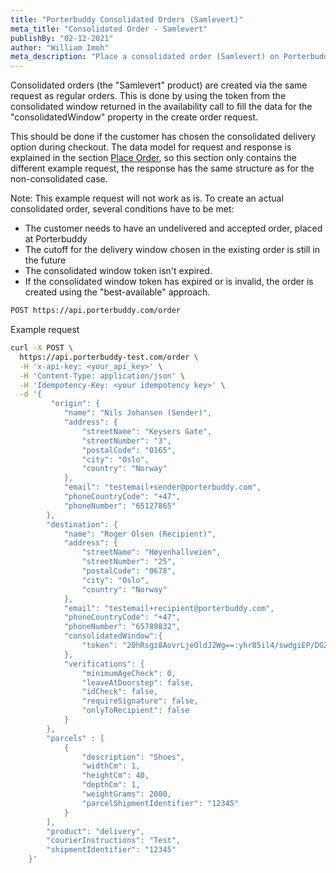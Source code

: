 ```yaml
---
title: "Porterbuddy Consolidated Orders (Samlevert)"
meta_title: "Consolidated Order - Samlevert"
publishBy: "02-12-2021"
author: "William Imoh"
meta_description: "Place a consolidated order (Samlevert) on Porterbuddy"
---
```


Consolidated orders (the "Samlevert" product) are created via the same request as regular orders. This is done by using the token from the consolidated window returned in the availability call to fill the data for the "consolidatedWindow" property in the create order request.

This should be done if the customer has chosen the consolidated delivery option during checkout. The data model for request and response is explained in the section [Place Order](https://developer.porterbuddy.com/#place-an-order), so this section only contains the different example request, the response has the same structure as for the non-consolidated case.

Note: This example request will not work as is. To create an actual consolidated order, several conditions have to be met:

- The customer needs to have an undelivered and accepted order, placed at Porterbuddy
- The cutoff for the delivery window chosen in the existing order is still in the future
- The consolidated window token isn't expired.
- If the consolidated window token has expired or is invalid, the order is created using the "best-available" approach.

```txt
POST https://api.porterbuddy.com/order
```

Example request

```bash
curl -X POST \
  https://api.porterbuddy-test.com/order \
  -H 'x-api-key: <your_api_key>' \
  -H 'Content-Type: application/json' \
  -H 'Idempotency-Key: <your idempotency key>' \
  -d '{
         "origin": {
            "name": "Nils Johansen (Sender)",
            "address": {
                "streetName": "Keysers Gate",
                "streetNumber": "3",
                "postalCode": "0165",
                "city": "Oslo",
                "country": "Norway"
            },
            "email": "testemail+sender@porterbuddy.com",
            "phoneCountryCode": "+47",
            "phoneNumber": "65127865"
        },
        "destination": {
            "name": "Roger Olsen (Recipient)",
            "address": {
                "streetName": "Høyenhallveien",
                "streetNumber": "25",
                "postalCode": "0678",
                "city": "Oslo",
                "country": "Norway"
            },
            "email": "testemail+recipient@porterbuddy.com",
            "phoneCountryCode": "+47",
            "phoneNumber": "65789832",
            "consolidatedWindow":{
                "token": "20hRsgz8AovrLjeOldJ2Wg==:yhr85il4/swdgiEP/DG2wg==:2hBoFcmyTNLp/CTfX3sTGslOJr9sXAMxHggqq/h6tGmUuCEB2Vfy8uyNIWfg3qf6d7nj84Aj2sbwMLK2hETe14L4qgnlZHVSkBcktYPc6VCp9vEZhXErpQS3HoSyRU+mVcF2SNGP4s5TI5x7S6oq4Q=="
            },
            "verifications": {
                "minimumAgeCheck": 0,
                "leaveAtDoorstep": false,
                "idCheck": false,
                "requireSignature": false,
                "onlyToRecipient": false
            }
        },
        "parcels" : [
            {
                "description": "Shoes",
                "widthCm": 1,
                "heightCm": 40,
                "depthCm": 1,
                "weightGrams": 2000,
                "parcelShipmentIdentifier": "12345"
            }
        ],
        "product": "delivery",
        "courierInstructions": "Test",
        "shipmentIdentifier": "12345"
    }'
```
